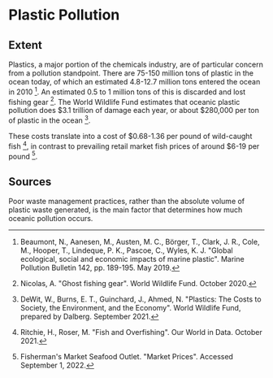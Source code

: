 # Plastic Pollution

## Extent
Plastics, a major portion of the chemicals industry, are of particular concern from a pollution standpoint. There are 75-150 million tons of plastic in the ocean today, of which an estimated 4.8-12.7 million tons entered the ocean in 2010 [^{ 1 }]. An estimated 0.5 to 1 million tons of this is discarded and lost fishing gear [^{ 12 }]. The World Wildlife Fund estimates that oceanic plastic pollution does $3.1 trillion of damage each year, or about $280,000 per ton of plastic in the ocean [^{ 2 }].

These costs translate into a cost of $0.68-1.36 per pound of wild-caught fish [^{ 15 }], in contrast to prevailing retail market fish prices of around $6-19 per pound [^{ 4 }].

## Sources
Poor waste management practices, rather than the absolute volume of plastic waste generated, is the main factor that determines how much oceanic pollution occurs.

[^{ 1 }]: Beaumont, N., Aanesen, M., Austen, M. C., Börger, T., Clark, J. R., Cole, M., Hooper, T., Lindeque, P. K., Pascoe, C., Wyles, K. J. "Global ecological, social and economic impacts of marine plastic". Marine Pollution Bulletin 142, pp. 189-195. May 2019.

[^{ 2 }]: DeWit, W., Burns, E. T., Guinchard, J., Ahmed, N. "Plastics: The Costs to Society, the Environment, and the Economy". World Wildlife Fund, prepared by Dalberg. September 2021.

[^{ 4 }]: Fisherman's Market Seafood Outlet. "Market Prices". Accessed September 1, 2022.

[^{ 12 }]: Nicolas, A. "Ghost fishing gear". World Wildlife Fund. October 2020.

[^{ 15 }]: Ritchie, H., Roser, M. "Fish and Overfishing". Our World in Data. October 2021.